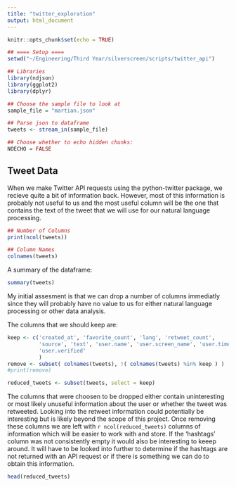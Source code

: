 ---
title: "twitter_exploration"
output: html_document
---

```{r setup, include=FALSE}
knitr::opts_chunk$set(echo = TRUE)
```


```{r, echo = FALSE}
## ==== Setup ====
setwd("~/Engineering/Third Year/silverscreen/scripts/twitter_api")

## Libraries
library(ndjson)
library(ggplot2)
library(dplyr)

## Choose the sample file to look at
sample_file = "martian.json"

## Parse json to dataframe
tweets <- stream_in(sample_file)

## Choose whether to echo hidden chunks:
NOECHO = FALSE

```

## Tweet Data

When we make Twitter API requests using the python-twitter package, we recieve quite a bit of information back. However, most of this information is probably not useful to us and the most useful column will be the one that contains the text of the tweet that we will use for our natural language processing.

```{r}
## Number of Columns
print(ncol(tweets))

## Column Names
colnames(tweets)
```

A summary of the dataframe:

```{r, echo = FALSE}
summary(tweets)
```

My initial assesment is that we can drop a number of columns immediatly since they will probably have no value to us for either natural language processing or other data analysis. 

The columns that we should keep are:
```{r}
keep <- c('created_at', 'favorite_count', 'lang', 'retweet_count', 
          'source', 'text', 'user.name', 'user.screen_name', 'user.time_zone', 
          'user.verified'
          )
remove <- subset( colnames(tweets), !( colnames(tweets) %in% keep ) )
#print(remove)

reduced_tweets <- subset(tweets, select = keep)
```

The columns that were choosen to be dropped either contain uninteresting or most likely unuseful information about the user or whether the tweet was retweeted. Looking into the retweet information could potentially be interesting but is likely beyond the scope of this project. Once removing these columns we are left with ```r ncol(reduced_tweets)``` columns of information which will be easier to work with and store. If the 'hashtags' column was not consistently empty it would also be interesting to keeep around. It will have to be looked into further to determine if the hashtags are not returned with an API request or if there is something we can do to obtain this information.

```{r}
head(reduced_tweets)
```